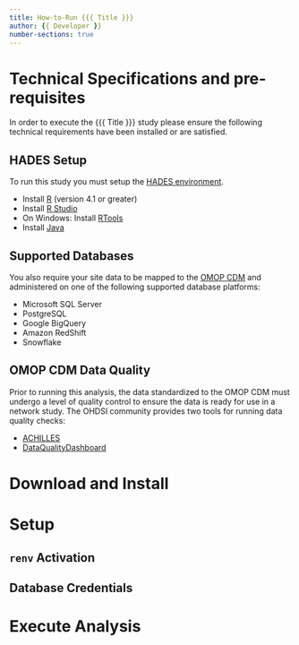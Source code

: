 ```yaml
---
title: How-to-Run {{{ Title }}}
author: {{ Developer }}
number-sections: true
---
```


# Technical Specifications and pre-requisites

In order to execute the {{{ Title }}} study please ensure the following technical requirements have been installed or are satisfied.

## HADES Setup

To run this study you must setup the [HADES environment](https://ohdsi.github.io/Hades/rSetup.html).

-   Install [R](https://cloud.r-project.org/) (version 4.1 or greater)
-   Install [R Studio](https://posit.co/download/rstudio-desktop/)
-   On Windows: Install [RTools](https://cran.r-project.org/bin/windows/Rtools/)
-   Install [Java](https://www.java.com/en/)


## Supported Databases

You also require your site data to be mapped to the [OMOP CDM](https://ohdsi.github.io/CommonDataModel/) and administered on one of the following supported database platforms:

-   Microsoft SQL Server
-   PostgreSQL
-   Google BigQuery
-   Amazon RedShift
-   Snowflake

## OMOP CDM Data Quality

Prior to running this analysis, the data standardized to the OMOP CDM must undergo a level of quality control to ensure the data is ready for use in a network study. The OHDSI community provides two tools for running data quality checks:

- [ACHILLES](https://github.com/OHDSI/Achilles)
- [DataQualityDashboard](https://github.com/OHDSI/DataQualityDashboard)

# Download and Install

<!----Add directions on how to download and install packages ------------>

# Setup 

## `renv` Activation

<!----Add directions on how to activate renv ------------>

## Database Credentials

<!----Add directions on how to setup database credentials ------------>

# Execute Analysis

<!----Add directions on how to execute analysis ------------>
